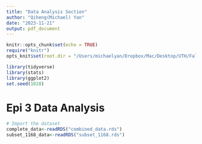 ```yaml
---
title: "Data Analysis Section"
author: "Qiheng(Michael) Yan"
date: "2023-11-21"
output: pdf_document
---
```


```r
knitr::opts_chunk$set(echo = TRUE)
require("knitr")
opts_knit$set(root.dir = "/Users/michaelyan/Dropbox/Mac/Desktop/UTH/Fall 2023/Epi 3/Group Project/epi3_group2/data")
```

```r
library(tidyverse)
library(stats)
library(ggplot2)
set.seed(1028)
```

# Epi 3 Data Analysis
```r
# Import the dataset
complete_data<-readRDS("combined_data.rds")
subset_1168_data<-readRDS("subset_1168.rds")
```

## 
